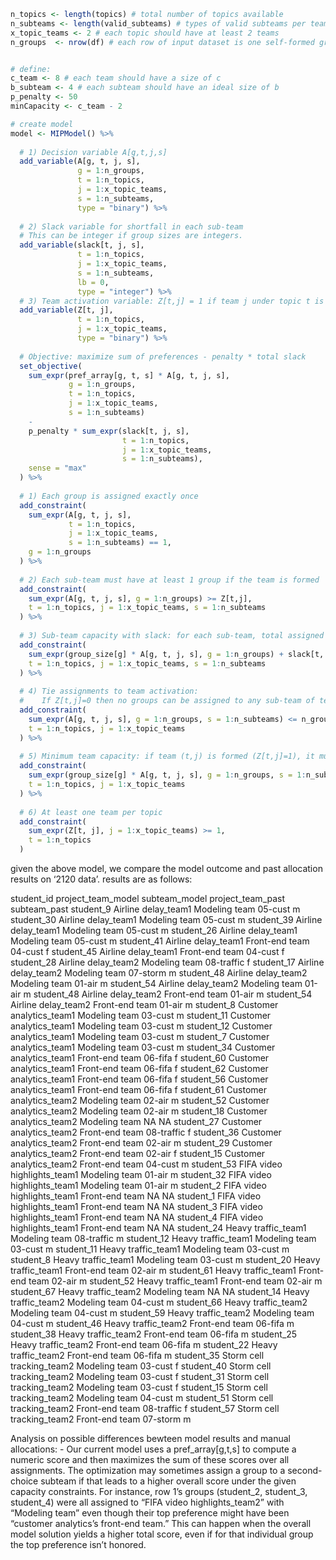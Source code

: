 ```r
n_topics <- length(topics) # total number of topics available
n_subteams <- length(valid_subteams) # types of valid subteams per team. if n_subteams = 2, means there are 2 subteams under each team
x_topic_teams <- 2 # each topic should have at least 2 teams
n_groups  <- nrow(df) # each row of input dataset is one self-formed group


# define:
c_team <- 8 # each team should have a size of c
b_subteam <- 4 # each subteam should have an ideal size of b
p_penalty <- 50 
minCapacity <- c_team - 2

# create model
model <- MIPModel() %>%
  
  # 1) Decision variable A[g,t,j,s]
  add_variable(A[g, t, j, s],
               g = 1:n_groups,
               t = 1:n_topics,
               j = 1:x_topic_teams,
               s = 1:n_subteams,
               type = "binary") %>%
  
  # 2) Slack variable for shortfall in each sub-team
  # This can be integer if group sizes are integers.
  add_variable(slack[t, j, s],
               t = 1:n_topics,
               j = 1:x_topic_teams,
               s = 1:n_subteams,
               lb = 0,
               type = "integer") %>%
  # 3) Team activation variable: Z[t,j] = 1 if team j under topic t is formed, 0 otherwise.
  add_variable(Z[t, j],
               t = 1:n_topics,
               j = 1:x_topic_teams,
               type = "binary") %>%
  
  # Objective: maximize sum of preferences - penalty * total slack
  set_objective(
    sum_expr(pref_array[g, t, s] * A[g, t, j, s],
             g = 1:n_groups,
             t = 1:n_topics,
             j = 1:x_topic_teams,
             s = 1:n_subteams)
    -
    p_penalty * sum_expr(slack[t, j, s],
                         t = 1:n_topics,
                         j = 1:x_topic_teams,
                         s = 1:n_subteams),
    sense = "max"
  ) %>%
  
  # 1) Each group is assigned exactly once
  add_constraint(
    sum_expr(A[g, t, j, s],
             t = 1:n_topics,
             j = 1:x_topic_teams,
             s = 1:n_subteams) == 1,
    g = 1:n_groups
  ) %>%
  
  # 2) Each sub-team must have at least 1 group if the team is formed
  add_constraint(
    sum_expr(A[g, t, j, s], g = 1:n_groups) >= Z[t,j],
    t = 1:n_topics, j = 1:x_topic_teams, s = 1:n_subteams
  ) %>%
  
  # 3) Sub-team capacity with slack: for each sub-team, total assigned group sizes plus slack equals b_subteam
  add_constraint(
    sum_expr(group_size[g] * A[g, t, j, s], g = 1:n_groups) + slack[t, j, s] == b_subteam,
    t = 1:n_topics, j = 1:x_topic_teams, s = 1:n_subteams
  ) %>%
  
  # 4) Tie assignments to team activation:
  #    If Z[t,j]=0 then no groups can be assigned to any sub-team of team (t,j)
  add_constraint(
    sum_expr(A[g, t, j, s], g = 1:n_groups, s = 1:n_subteams) <= n_groups * Z[t,j],
    t = 1:n_topics, j = 1:x_topic_teams
  ) %>%
  
  # 5) Minimum team capacity: if team (t,j) is formed (Z[t,j]=1), it must have at least minCapacity members.
  add_constraint(
    sum_expr(group_size[g] * A[g, t, j, s], g = 1:n_groups, s = 1:n_subteams) >= minCapacity * Z[t,j],
    t = 1:n_topics, j = 1:x_topic_teams
  ) %>%
  
  # 6) At least one team per topic
  add_constraint(
    sum_expr(Z[t, j], j = 1:x_topic_teams) >= 1,
    t = 1:n_topics
  )
```

given the above model, we compare the model outcome and past allocation results on '2120 data'.
results are as follows:

student_id	project_team_model	subteam_model	project_team_past	subteam_past
student_9	Airline delay_team1	Modeling team	05-cust	m
student_30	Airline delay_team1	Modeling team	05-cust	m
student_39	Airline delay_team1	Modeling team	05-cust	m
student_26	Airline delay_team1	Modeling team	05-cust	m
student_41	Airline delay_team1	Front-end team	04-cust	f
student_45	Airline delay_team1	Front-end team	04-cust	f
student_28	Airline delay_team2	Modeling team	08-traffic	f
student_17	Airline delay_team2	Modeling team	07-storm	m
student_48	Airline delay_team2	Modeling team	01-air	m
student_54	Airline delay_team2	Modeling team	01-air	m
student_48	Airline delay_team2	Front-end team	01-air	m
student_54	Airline delay_team2	Front-end team	01-air	m
student_8	Customer analytics_team1	Modeling team	03-cust	m
student_11	Customer analytics_team1	Modeling team	03-cust	m
student_12	Customer analytics_team1	Modeling team	03-cust	m
student_7	Customer analytics_team1	Modeling team	03-cust	m
student_34	Customer analytics_team1	Front-end team	06-fifa	f
student_60	Customer analytics_team1	Front-end team	06-fifa	f
student_62	Customer analytics_team1	Front-end team	06-fifa	f
student_56	Customer analytics_team1	Front-end team	06-fifa	f
student_61	Customer analytics_team2	Modeling team	02-air	m
student_52	Customer analytics_team2	Modeling team	02-air	m
student_18	Customer analytics_team2	Modeling team	NA	NA
student_27	Customer analytics_team2	Front-end team	08-traffic	f
student_36	Customer analytics_team2	Front-end team	02-air	m
student_29	Customer analytics_team2	Front-end team	02-air	f
student_15	Customer analytics_team2	Front-end team	04-cust	m
student_53	FIFA video highlights_team1	Modeling team	01-air	m
student_32	FIFA video highlights_team1	Modeling team	01-air	m
student_2	FIFA video highlights_team1	Front-end team	NA	NA
student_1	FIFA video highlights_team1	Front-end team	NA	NA
student_3	FIFA video highlights_team1	Front-end team	NA	NA
student_4	FIFA video highlights_team1	Front-end team	NA	NA
student_24	Heavy traffic_team1	Modeling team	08-traffic	m
student_12	Heavy traffic_team1	Modeling team	03-cust	m
student_11	Heavy traffic_team1	Modeling team	03-cust	m
student_8	Heavy traffic_team1	Modeling team	03-cust	m
student_20	Heavy traffic_team1	Front-end team	02-air	m
student_61	Heavy traffic_team1	Front-end team	02-air	m
student_52	Heavy traffic_team1	Front-end team	02-air	m
student_67	Heavy traffic_team2	Modeling team	NA	NA
student_14	Heavy traffic_team2	Modeling team	04-cust	m
student_66	Heavy traffic_team2	Modeling team	04-cust	m
student_59	Heavy traffic_team2	Modeling team	04-cust	m
student_46	Heavy traffic_team2	Front-end team	06-fifa	m
student_38	Heavy traffic_team2	Front-end team	06-fifa	m
student_25	Heavy traffic_team2	Front-end team	06-fifa	m
student_22	Heavy traffic_team2	Front-end team	06-fifa	m
student_35	Storm cell tracking_team2	Modeling team	03-cust	f
student_40	Storm cell tracking_team2	Modeling team	03-cust	f
student_31	Storm cell tracking_team2	Modeling team	03-cust	f
student_15	Storm cell tracking_team2	Modeling team	04-cust	m
student_51	Storm cell tracking_team2	Front-end team	08-traffic	f
student_57	Storm cell tracking_team2	Front-end team	07-storm	m


Analysis on possible differences bewteen model results and manual allocations:
- Our current model uses a pref_array[g,t,s] to compute a numeric score and then maximizes the sum of these scores over all assignments.
The optimization may sometimes assign a group to a second-choice subteam if that leads to a higher overall score under the given capacity constraints.
For instance, row 1’s groups (student_2, student_3, student_4) were all assigned to “FIFA video highlights_team2” with “Modeling team” even though their top preference might have been “customer analytics’s front-end team.” This can happen when the overall model solution yields a higher total score, even if for that individual group the top preference isn’t honored.

